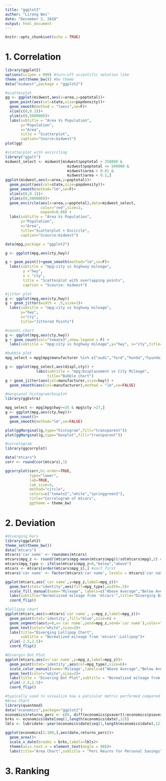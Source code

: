 ```yaml
---
title: "ggplot2"
author: "Lirong Wei"
date: "December 2, 2018"
output: html_document
---
```


```r
knitr::opts_chunk$set(echo = TRUE)
```

# 1. Correlation

```r
library(ggplot2)
options(scipen = 999) #turn-off scientific notation like
theme_set(theme_bw()) #bw theme
data("midwest",package = "ggplot2")
```

```r
#scatterplot
gg <- ggplot(midwest,aes(x=area,y=poptotal))+
  geom_point(aes(col=state,size=popdensity))+
  geom_smooth(method = "loess",se=F)+
  xlim(c(0,0.1))+
  ylim(c(0,500000))+
  labs(subtitle = "Area Vs Population",
       y="Population",
       x="Area",
       title = "Scatterplot",
       caption="Source:midwest")
plot(gg)
```
```r
#scatterplot with encircling
library("ggalt")
midwest_select <- midwest[midwest$poptotal > 350000 &
                            midwest$poptotal <= 500000 &
                            midwest$area > 0.01 &
                            midwest$area < 0.1,]
ggplot(midwest,aes(x=area,y=poptotal))+
  geom_point(aes(col=state,size=popdensity))+
  geom_smooth(method="lm",se=F)+
  xlim(c(0,0.1))+
  ylim(c(0,500000))+
  geom_encircle(aes(x=area,y=poptotal),data=midwest_select,
                color="red",size=2,
                expand=0.08) + 
  labs(subtitle = "Area Vs Population",
       y="Population",
       x="Area",
       title="Scatterplot + Encircle",
       caption="Scource:midwest")
```

```r
data(mpg,package = "ggplot2")

g <- ggplot(mpg,aes(cty,hwy))

g + geom_point()+geom_smooth(method="lm",se=F)+
  labs(subtitle = "mpg:city vs highway mileage",
        y ="hwy",
        x = "cty",
        title = "Scatterplot with overlapping points",
        caption = "Scource: midwest")
```
```r
#jitter plot
g <- ggplot(mpg,aes(cty,hwy))
g + geom_jitter(width = .5,size=1)+
  labs(subtitle = "mpg:city vs highway mileage",
       y="hwy",
       x="cty",
       title="Jittered Points")
```
```r
#counts chart
g <- ggplot(mpg,aes(cty,hwy))
g + geom_count(col="tomato3",show.legend = F) +
  labs(subtitle = "mpg:city vs highway mileage",y="hwy", x="cty",title="counts plot")
```

```r
#bubble plot
mpg_select = mpg[mpg$manufacturer %in% c("audi","ford","honda","hyundai"),]

g <- ggplot(mpg_select,aes(displ,cty)) + 
              labs(subtitle = "mpg:Displacement vs City Mileage",
                   title="Bubble chart")
g + geom_jitter(aes(col=manufacturer,size=hwy)) +
  geom_smooth(aes(col=manufacturer),method = "lm",se=FALSE)
```

```r
#margianal histogram/bosplot
library(ggExtra)

mpg_select <- mpg[mpg$hwy>=35 & mpg$cty >27,]
g <- ggplot(mpg,aes(cty,hwy))+
  geom_count()+
  geom_smooth(method="lm",se=FALSE)

plot(ggMarginal(g,type="histogram",fill="transparent"))
plot(ggMarginal(g,type="boxplot",fill="transparent"))
```

```r
#correlogram
library(ggcorrplot)

data("mtcars")
corr <- round(cor(mtcars),1)

ggcorrplot(corr,hc.order=TRUE,
           type="lower",
           lab=TRUE,
           lab_size=3,
           method="circle",
           colors=c("tomato2","white","springgreen3"),
           title="Correlogram of mtcars",
           ggtheme = theme_bw)
```

# 2. Deviation
```r
#diverging bars
library(ggplot2)
theme_set(theme_bw())
data("mtcars")
mtcars$'car name' <- rownames(mtcars)
mtcars$mpg_z <- round((mtcars$mpg-mean(mtcars$mpg))/sd(mtcars$mpg),2) #normalized mpg
mtcars$mpg_type <- ifelse(mtcars$mpg_z<0,"below","above")
mtcars <- mtcars[order(mtcars$mpg_z),] #sort first
mtcars$'car name' <- factor(mtcars$'car name', levels = mtcars$'car name') #convert to factor

ggplot(mtcars,aes(`car name`,y=mpg_z,label=mpg_z))+
  geom_bar(stat="identity",aes(fill=mpg_type),width=.5)+
  scale_fill_manual(name="Mileage", labels=c("Above Average","Below Average"),values=c("above"="#00ba38","below"="#f8766d"))+
  labs(subtitle="Normalizsed mileage from 'mtcars'",title="Diverging Bars")+
  coord_flip()
```
```r
#lollipop chart
ggplot(mtcars,aes(x=mtcars$`car name`, y=mpg_z,label=mpg_z))+
  geom_point(stat='identity',fill="blue",size=6) +
  geom_segment(aes(y=0,x=`car name`,yend=mpg_z,xend=`car name`),color="black")+
  geom_text(color="white",size=2)+
  labs(title="Diverging Lollipop Chart",
       subtitle = "Normalized mileage from 'mtcars':Lollipop")+
  ylim(-2.5,2.5)+
  coord_flip()
```

```r
#Divergin Dot Plot
ggplot(mtcars,aes(x=`car name`,y=mpg_z,label=mpg_z))+
  geom_point(stat='identity',aes(col=mpg_type),size=6)+
  scale_color_manual(name='Mileage',labels=c("Above Average","Below Average"),values=c("above"="#00ba38","below"="#f8766d"))+
  geom_text(color="white",size=2)+
  labs(title = "Divering Dot Plot",subtitle = "Normalized mileage from 'mtcars':Dotplot")+
  ylim(-2.5,2.5)+
  coord_flip()
```

```r
#typically used to visualize how a paticular metric performed compared to a certain baseline.
#Area Chart
library(quantmod)
data("economics",package="ggplot2")
economics$returns_perc <- c(0, diff(economics$psavert)/economics$psavert[-length(economics$psavert)])
brks <- economics$date[seq(1,length(economics$date),12)]
lbls <- lubridate::year(economics$date[seq(1,length(economics$date),12)])

ggplot(economics[1:100,],aes(date,returns_perc))+
  geom_area()+
  scale_x_date(breaks = brks,labels=lbls)+
  theme(axis.text.x = element_text(angle = 90))+
  labs(title="Area Chart",subtitle = "Perc Reurns for Personal Savings",y="% Returns for Personal savings",caption = "Source:enconomics")
```

# 3. Ranking
